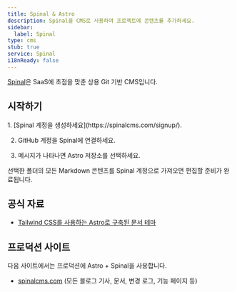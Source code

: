 ```yaml
---
title: Spinal & Astro
description: Spinal을 CMS로 사용하여 프로젝트에 콘텐츠를 추가하세요.
sidebar:
  label: Spinal
type: cms
stub: true
service: Spinal
i18nReady: false
---
```


[Spinal](https://spinalcms.com/cms-for-astro/)은 SaaS에 초점을 맞춘 상용 Git 기반 CMS입니다.

## 시작하기

<Steps>
1. [Spinal 계정을 생성하세요](https://spinalcms.com/signup/).

2. GitHub 계정을 Spinal에 연결하세요.

3. 메시지가 나타나면 Astro 저장소를 선택하세요.
</Steps>

선택한 폴더의 모든 Markdown 콘텐츠를 Spinal 계정으로 가져오면 편집할 준비가 완료됩니다.

## 공식 자료

- [Tailwind CSS를 사용하는 Astro로 구축된 문서 테마](https://spinalcms.com/resources/astro-documentation-theme-with-tailwind-css/)

## 프로덕션 사이트

다음 사이트에서는 프로덕션에 Astro + Spinal을 사용합니다.

- [spinalcms.com](https://spinalcms.com/) (모든 블로그 기사, 문서, 변경 로그, 기능 페이지 등)
